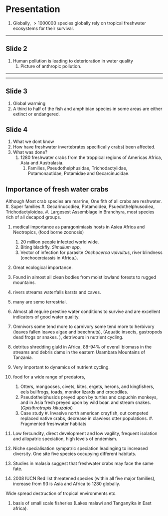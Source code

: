 # Presentation

 #. Globally, $>1 000 000$ species globally rely on tropical freshwater ecosystems for their survival. 
  
  ---

## Slide 2
 #. Human pollution is leading to deterioration in water quality 
    #. Picture of anthropic pollution. 



---

---



## Slide 3 
  #. Global warming
  #. A third to half of the fish and amphibian species in some areas are either extinct or endangered. 

## Slide 4 
 #. What we dont know
   #. How have freshwater invertebrates specifically crabs) been affected. 
#. What was done? 
    #. 1280 freshwater crabs from the troppical regions of Americas Africa, Asia and Australasia. 
        #. Families, Pseudothelphusidae, Trichodactylidae, Potamonautidae, Potamidae and Gecarcinucidae. 

## Importance of fresh water crabs
Although Most crab species are marrine, One fith of all crabs are reshwater. 
    #. Super families 
        #. Gecarinucodiea, Potamoidea, Psuedothelphusodiea, Trichodactyloidea. 
    #. Largesest Assemblage in Branchyra, most species rich of all decapod groups. 

 #. medical importance as paragonimiasis hosts in Asiea Africa and Neotropics, (food borne zoonosis)
    #. 20 million people infected world wide. 
    #. Biting blackfly. _Simulium spp_, 
      #. Vector of infection for parasite _Onchocerca volvultus_, river blindness (onchocerciassis in Africa.). 
      
#. Great ecological importance. 
  #. Found in almost all clean bodies from moist lowland forests to rugged mountains. 
  #. rivers streams waterfalls karsts and caves. 
  
  #. many are semo terrestrial. 
  #. Almost all require prestine water conditions to survive and are excellent indicators of good water quality. 
  #. Omnivors some tend more to carnivory some tend more to herbivory (leaves fallen leaves algae and beechnuts), (Aquatic insects, gastropods dead frogs or snakes. ), detrivours in nutrient cycling. 
  #. detritus shredding giuld in Africa, 88-94\% of overall biomass in the streams and debris dams in the eastern Usambara Mountains of Tanzania. 
  #. Very important to dynamics of nutrient cycling. 
  #. food for a wide range of predators,
      #. Otters, mongooses, civets, kites, ergets, herons, and kingfishers, eels bullfrogs, toads, monitor lizards and crocodiles. 
        #. Pseudothelphusids preyed upon by turtles and capuchin monkeys, and in Asia fresh preyed upon by wild boar. and stream snakes. (_Opisthrotropis kikuzatoi_)
        #. Case study
          #. Invasive north american crayfish, out competed replaced native crabs, decrease in clawless otter populations. 
          #. Fragmented freshwater habitats 
 #. Low fercundity, direct development and low vagility, frequent isolation and allopatric speciation, high levels of endemism. 
 #. Niche specialisation sympatric speciation leadinging to increased diversity. One site five species occupying different habitats. 
 #. Studies in malasia suggest that freshwater crabs may face the same fate. 
 #. 2008 IUCN Red list threatened species (within all five major families), increase from 93 is Asia and Africa to 1280 globally. 

Wide spread destruction of tropical environments etc.           

  #. basis of small scale fisheries (Lakes malawi and Tanganyika in East africa). 
  
  
  
